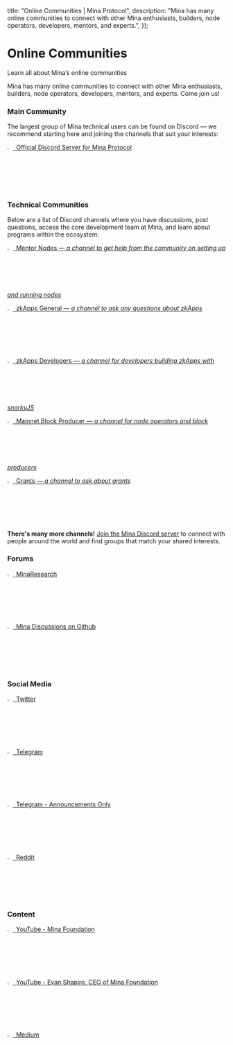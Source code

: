   title: "Online Communities | Mina Protocol",
  description:
    "Mina has many online communities to connect with other Mina enthusiasts, builders, node operators, developers, mentors, and experts.",
});

# Online Communities
Learn all about Mina’s online communities

Mina has many online communities to connect with other Mina enthusiasts, builders, node operators, developers, mentors, and experts. Come join us!

### Main Community
The largest group of Mina technical users can be found on Discord — we recommend starting here and joining the channels that suit your interests:

[<img src="/static/img/docs-images/Discord.png" alt="Terminal screenshot of Mina’s zkApps from a command-line interface." width="2.5%"/> &nbsp;Official Discord Server for Mina Protocol](https://discord.com/invite/RDQc43H)

### Technical Communities
Below are a list of Discord channels where you have discussions, post questions, access the core development team at Mina, and learn about programs within the ecosystem:

[<img src="/static/img/docs-images/Discord.png" alt="Terminal screenshot of Mina’s zkApps from a command-line interface." width="2.5%"/> &nbsp;Mentor Nodes — <i> a channel to get help from the community on setting up and running nodes</i>](https://discord.gg/WUrpUqUH)


[<img src="/static/img/docs-images/Discord.png" alt="Terminal screenshot of Mina’s zkApps from a command-line interface." width="2.5%"/> &nbsp;zkApps General — <i>a channel to ask any questions about zkApps</i>](https://discord.gg/SajhwUv7)

[<img src="/static/img/docs-images/Discord.png" alt="Terminal screenshot of Mina’s zkApps from a command-line interface." width="2.5%"/> &nbsp;zkApps Developers — <i>a channel for developers building zkApps with snarkyJS</i>](https://discord.gg/KaNHWuhR)

[<img src="/static/img/docs-images/Discord.png" alt="Terminal screenshot of Mina’s zkApps from a command-line interface." width="2.5%"/> &nbsp;Mainnet Block Producer — <i>a channel for node operators and block producers</i>](https://discord.gg/Dx9exFSm)

[<img src="/static/img/docs-images/Discord.png" alt="Terminal screenshot of Mina’s zkApps from a command-line interface." width="2.5%"/> &nbsp;Grants — <i>a channel to ask about grants</i>](https://discord.gg/Dx9exFSm)

**There's many more channels!**
[Join the Mina Discord server](https://discord.com/invite/RDQc43H) to connect with people around the world and find groups that match your shared interests.

### Forums

[<img src="/static/img/docs-images/Mina.png" alt="Terminal screenshot of Mina’s zkApps from a command-line interface." width="2.5%"/> &nbsp;MinaResearch](https://forums.minaprotocol.com/)

[<img src="/static/img/docs-images/Github64.png" alt="Terminal screenshot of Mina’s zkApps from a command-line interface." width="2.5%"/> &nbsp;Mina Discussions on Github](https://github.com/MinaProtocol/mina/discussions)

### Social Media

[<img src="/static/img/docs-images/Twitter.png" alt="Terminal screenshot of Mina’s zkApps from a command-line interface." width="2.5%"/> &nbsp;Twitter](https://twitter.com/minaprotocol)

[<img src="/static/img/docs-images/TelegramSmall.svg" alt="Terminal screenshot of Mina’s zkApps from a command-line interface." width="2.5%"/> &nbsp;Telegram](https://t.me/minaprotocol)

[<img src="/static/img/docs-images/TelegramSmall.svg" alt="Terminal screenshot of Mina’s zkApps from a command-line interface." width="2.5%"/> &nbsp;Telegram - Announcements Only](https://t.me/MinaProtocolOfficialNews)

[<img src="/static/img/docs-images/Reddit.png" alt="Terminal screenshot of Mina’s zkApps from a command-line interface." width="2.5%"/> &nbsp;Reddit](https://www.reddit.com/r/MinaProtocol/)

### Content

[<img src="/static/img/docs-images/YouTube.svg" alt="Terminal screenshot of Mina’s zkApps from a command-line interface." width="2.5%"/> &nbsp;YouTube - Mina Foundation](https://www.youtube.com/c/minaprotocol)

[<img src="/static/img/docs-images/YouTube.svg" alt="Terminal screenshot of Mina’s zkApps from a command-line interface." width="2.5%"/> &nbsp;YouTube - Evan Shapiro, CEO of Mina Foundation](https://www.youtube.com/c/minaprotocol)

[<img src="/static/img/docs-images/Medium.png" alt="Terminal screenshot of Mina’s zkApps from a command-line interface." width="2.5%"/> &nbsp;Medium](https://medium.com/@minaprotocol)


